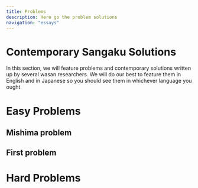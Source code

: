 ```yaml
---
title: Problems
description: Here go the problem solutions
navigation: "essays"
---
```


# Contemporary Sangaku Solutions

In this section, we will feature problems and contemporary solutions written up by several wasan researchers. We will do our best to feature them in English and in Japanese so you should see them in whichever language you ought

# Easy Problems
## Mishima problem


## First problem

# Hard Problems
